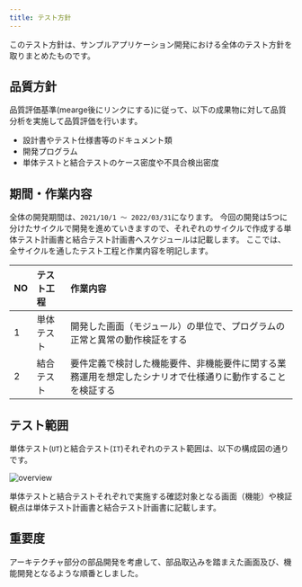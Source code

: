 ```yaml
---
title: テスト方針
---
```


このテスト方針は、サンプルアプリケーション開発における全体のテスト方針を取りまとめたものです。

## 品質方針

品質評価基準(mearge後にリンクにする)に従って、以下の成果物に対して品質分析を実施して品質評価を行います。

- 設計書やテスト仕様書等のドキュメント類
- 開発プログラム
- 単体テストと結合テストのケース密度や不具合検出密度

## 期間・作業内容

全体の開発期間は、`2021/10/1 ～ 2022/03/31`になります。
今回の開発は5つに分けたサイクルで開発を進めていきますので、それぞれのサイクルで作成する単体テスト計画書と結合テスト計画書へスケジュールは記載します。
ここでは、全サイクルを通したテスト工程と作業内容を明記します。

| NO | テスト工程 | 作業内容 |
| --- | :--- | :--- |
| 1 | 単体テスト | 開発した画面（モジュール）の単位で、プログラムの正常と異常の動作検証をする |
| 2 | 結合テスト | 要件定義で検討した機能要件、非機能要件に関する業務運用を想定したシナリオで仕様通りに動作することを検証する |

## テスト範囲

単体テスト(`UT`)と結合テスト(`IT`)それぞれのテスト範囲は、以下の構成図の通りです。

![overview](./img/app-diagram.png)

単体テストと結合テストそれぞれで実施する確認対象となる画面（機能）や検証観点は単体テスト計画書と結合テスト計画書に記載します。

## 重要度

アーキテクチャ部分の部品開発を考慮して、部品取込みを踏まえた画面及び、機能開発となるような順番としました。

